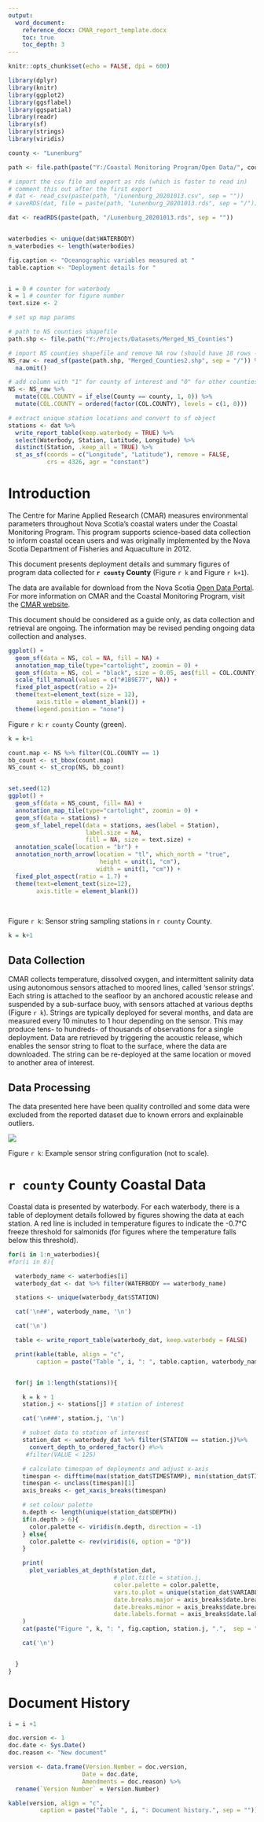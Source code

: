 ```yaml
---
output: 
  word_document:
    reference_docx: CMAR_report_template.docx
    toc: true
    toc_depth: 3
---
```


```r
knitr::opts_chunk$set(echo = FALSE, dpi = 600)

```

```r
library(dplyr)
library(knitr)
library(ggplot2)
library(ggsflabel)
library(ggspatial)
library(readr)
library(sf)
library(strings)
library(viridis)
```


```r

county <- "Lunenburg"

path <- file.path(paste("Y:/Coastal Monitoring Program/Open Data/", county, "/data/compile", sep = ""))

# import the csv file and export as rds (which is faster to read in)
# comment this out after the first export
# dat <- read_csv(paste(path, "/Lunenburg_20201013.csv", sep = ""))
# saveRDS(dat, file = paste(path, "Lunenburg_20201013.rds", sep = "/"))

dat <- readRDS(paste(path, "/Lunenburg_20201013.rds", sep = "")) 


waterbodies <- unique(dat$WATERBODY)
n_waterbodies <- length(waterbodies)

fig.caption <- "Oceanographic variables measured at "
table.caption <- "Deployment details for "


i = 0 # counter for waterbody
k = 1 # counter for figure number
text.size <- 2

```

```r
# set up map params

# path to NS counties shapefile
path.shp <- file.path("Y:/Projects/Datasets/Merged_NS_Counties")

# import NS counties shapefile and remove NA row (should have 18 rows - 1 for each county)
NS_raw <- read_sf(paste(path.shp, "Merged_Counties2.shp", sep = "/")) %>%
  na.omit()

# add column with "1" for county of interest and "0" for other counties
NS <- NS_raw %>%
  mutate(COL.COUNTY = if_else(County == county, 1, 0)) %>%
  mutate(COL.COUNTY = ordered(factor(COL.COUNTY), levels = c(1, 0)))

# extract unique station locations and convert to sf object
stations <- dat %>%
  write_report_table(keep.waterbody = TRUE) %>%
  select(Waterbody, Station, Latitude, Longitude) %>%
  distinct(Station, .keep_all = TRUE) %>%
  st_as_sf(coords = c("Longitude", "Latitude"), remove = FALSE,
           crs = 4326, agr = "constant")

```


# Introduction

The Centre for Marine Applied Research (CMAR) measures environmental parameters throughout Nova Scotia's coastal waters under the Coastal Monitoring Program. This program supports science-based data collection to inform coastal ocean users and was originally implemented by the Nova Scotia Department of Fisheries and Aquaculture in 2012.

This document presents deployment details and summary figures of program data collected for **`r county` County** (Figure `r k` and Figure `r k+1`).

The data are available for download from the Nova Scotia [Open Data Portal](https://data.novascotia.ca/). For more information on CMAR and the Coastal Monitoring Program, visit the [CMAR website](https://cmar.ca/).

This document should be considered as a guide only, as data collection and retrieval are ongoing. The information may be revised pending ongoing data collection and analyses. 

```r

ggplot() +
  geom_sf(data = NS, col = NA, fill = NA) +
  annotation_map_tile(type="cartolight", zoomin = 0) +
  geom_sf(data = NS, col = "black", size = 0.05, aes(fill = COL.COUNTY)) +
  scale_fill_manual(values = c("#1B9E77", NA)) +
  fixed_plot_aspect(ratio = 2)+
  theme(text=element_text(size = 12),
        axis.title = element_blank()) +
  theme(legend.position = "none")

```

Figure `r k`: `r county` County (green).

```r
k = k+1
```


```r
count.map <- NS %>% filter(COL.COUNTY == 1)
bb_count <- st_bbox(count.map)
NS_count <- st_crop(NS, bb_count)


set.seed(12)
ggplot() +
  geom_sf(data = NS_count, fill= NA) +
  annotation_map_tile(type="cartolight", zoomin = 0) +
  geom_sf(data = stations) +
  geom_sf_label_repel(data = stations, aes(label = Station),
                      label.size = NA,
                      fill = NA, size = text.size) +
  annotation_scale(location = "br") +
  annotation_north_arrow(location = "tl", which_north = "true",
                          height = unit(1, "cm"),
                         width = unit(1, "cm")) +
  fixed_plot_aspect(ratio = 1.7) +
  theme(text=element_text(size=12),
        axis.title = element_blank())

```
<br>

Figure `r k`: Sensor string sampling stations in `r county` County.

```r
k = k+1
```




## Data Collection 

CMAR collects temperature, dissolved oxygen, and intermittent salinity data using autonomous sensors attached to moored lines, called ‘sensor strings’. Each string is attached to the seafloor by an anchored acoustic release and suspended by a sub-surface buoy, with sensors attached at various depths (Figure `r k`). Strings are typically deployed for several months, and data are measured every 10 minutes to 1 hour depending on the sensor. This may produce tens- to hundreds- of thousands of observations for a single deployment. Data are retrieved by triggering the acoustic release, which enables the sensor string to float to the surface, where the data are downloaded. The string can be re-deployed at the same location or moved to another area of interest. 

## Data Processing

The data presented here have been quality controlled and some data were excluded from the reported dataset due to known errors and explainable outliers.

![](Sensor_String.jpg)

Figure `r k`: Example sensor string configuration (not to scale).


# `r county` County Coastal Data

Coastal data is presented by waterbody. For each waterbody, there is a table of deployment details followed by figures showing the data at each station. A red line is included in temperature figures to indicate the -0.7°C freeze threshold for salmonids (for figures where the temperature falls below this threshold).


```r
for(i in 1:n_waterbodies){
#for(i in 8){

  waterbody_name <- waterbodies[i]
  waterbody_dat <- dat %>% filter(WATERBODY == waterbody_name)

  stations <- unique(waterbody_dat$STATION)

  cat('\n##', waterbody_name, '\n')

  cat('\n')

  table <- write_report_table(waterbody_dat, keep.waterbody = FALSE)

  print(kable(table, align = "c",
        caption = paste("Table ", i, ": ", table.caption, waterbody_name, ".", sep = "")))


  for(j in 1:length(stations)){

    k = k + 1
    station.j <- stations[j] # station of interest

    cat('\n###', station.j, '\n')

    # subset data to station of interest
    station_dat <- waterbody_dat %>% filter(STATION == station.j)%>%
      convert_depth_to_ordered_factor() #%>%
     #filter(VALUE < 125)

    # calculate timespan of deployments and adjust x-axis
    timespan <- difftime(max(station_dat$TIMESTAMP), min(station_dat$TIMESTAMP), units = "days")
    timespan <- unclass(timespan)[1]
    axis_breaks <- get_xaxis_breaks(timespan)

    # set colour palette
    n.depth <- length(unique(station_dat$DEPTH))
    if(n.depth > 6){
      color.palette <- viridis(n.depth, direction = -1)
    } else{
      color.palette <- rev(viridis(6, option = "D"))
    }

    print(
      plot_variables_at_depth(station_dat,
                              # plot.title = station.j,
                              color.palette = color.palette,
                              vars.to.plot = unique(station_dat$VARIABLE),
                              date.breaks.major = axis_breaks$date.breaks.major,
                              date.breaks.minor = axis_breaks$date.breaks.minor,
                              date.labels.format = axis_breaks$date.labels.format)
    )
    cat(paste("Figure ", k, ": ", fig.caption, station.j, ".",  sep = ""), '\n')

    cat('\n')


  }
}

```

# Document History

```r
i = i +1

doc.version <- 1
doc.date <- Sys.Date()
doc.reason <- "New document"

version <- data.frame(Version.Number = doc.version,
                     Date = doc.date,
                     Amendments = doc.reason) %>%
  rename(`Version Number` = Version.Number)

kable(version, align = "c",
         caption = paste("Table ", i, ": Document history.", sep = ""))

```


